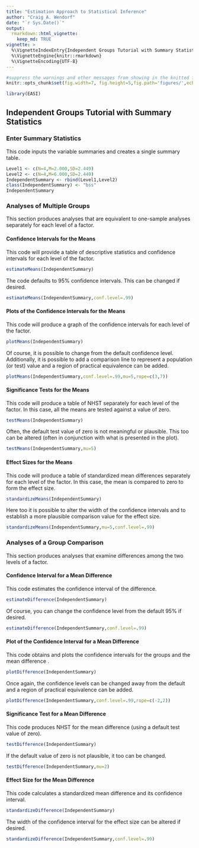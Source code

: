 ```yaml
---
title: "Estimation Approach to Statistical Inference"
author: "Craig A. Wendorf"
date: "`r Sys.Date()`"
output: 
  rmarkdown::html_vignette:
    keep_md: TRUE
vignette: >
  %\VignetteIndexEntry{Independent Groups Tutorial with Summary Statistics}
  %\VignetteEngine{knitr::rmarkdown}
  %\VignetteEncoding{UTF-8}
---
```


```r
#suppress the warnings and other messages from showing in the knitted file.
knitr::opts_chunk$set(fig.width=7, fig.height=5,fig.path='figures/',echo=TRUE,warning=FALSE,message=FALSE)
```

```r
library(EASI)
```

## Independent Groups Tutorial with Summary Statistics

### Enter Summary Statistics

This code inputs the variable summaries and creates a single summary table.
```r
Level1 <- c(N=4,M=2.000,SD=2.449)
Level2 <- c(N=4,M=6.000,SD=2.449)
IndependentSummary <- rbind(Level1,Level2)
class(IndependentSummary) <- "bss"
IndependentSummary
```

### Analyses of Multiple Groups

This section produces analyses that are equivalent to one-sample analyses separately for each level of a factor.

#### Confidence Intervals for the Means

This code will provide a table of descriptive statistics and confidence intervals for each level of the factor.
```r
estimateMeans(IndependentSummary)
```

The code defaults to 95% confidence intervals. This can be changed if desired.
```r
estimateMeans(IndependentSummary,conf.level=.99)
```

#### Plots of the Confidence Intervals for the Means

This code will produce a graph of the confidence intervals for each level of the factor.
```r
plotMeans(IndependentSummary)
```

Of course, it is possible to change from the default confidence level. Additionally, it is possible to add a comparison line to represent a population (or test) value and a region of practical equivalence can be added.
```r
plotMeans(IndependentSummary,conf.level=.99,mu=5,rope=c(3,7))
```

#### Significance Tests for the Means

This code will produce a table of NHST separately for each level of the factor. In this case, all the means are tested against a value of zero.
```r
testMeans(IndependentSummary)
```

Often, the default test value of zero is not meaningful or plausible. This too can be altered (often in conjunction with what is presented in the plot).
```r
testMeans(IndependentSummary,mu=5)
```

#### Effect Sizes for the Means

This code will produce a table of standardized mean differences separately for each level of the factor. In this case, the mean is compared to zero to form the effect size.
```r
standardizeMeans(IndependentSummary)
```

Here too it is possible to alter the width of the confidence intervals and to establish a more plausible comparison value for the effect size.
```r
standardizeMeans(IndependentSummary,mu=5,conf.level=.99)
```
 
### Analyses of a Group Comparison

This section produces analyses that examine differences among the two levels of a factor.

#### Confidence Interval for a Mean Difference

This code estimates the confidence interval of the difference.
```r
estimateDifference(IndependentSummary)
```

Of course, you can change the confidence level from the default 95% if desired.
```r
estimateDifference(IndependentSummary,conf.level=.99)
```

#### Plot of the Confidence Interval for a Mean Difference

This code obtains and plots the confidence intervals for the groups and the mean difference .
```r
plotDifference(IndependentSummary)
```

Once again, the confidence levels can be changed away from the default and a region of practical equivalence can be added.
```r
plotDifference(IndependentSummary,conf.level=.99,rope=c(-2,2))
```

#### Significance Test for a Mean Difference

This code produces NHST for the mean difference (using a default test value of zero).
```r
testDifference(IndependentSummary)
```

If the default value of zero is not plausible, it too can be changed.
```r
testDifference(IndependentSummary,mu=2)
```

#### Effect Size for the Mean Difference

This code calculates a standardized mean difference and its confidence interval.
```r
standardizeDifference(IndependentSummary)
```

The width of the confidence interval for the effect size can be altered if desired.
```r
standardizeDifference(IndependentSummary,conf.level=.99)
```
